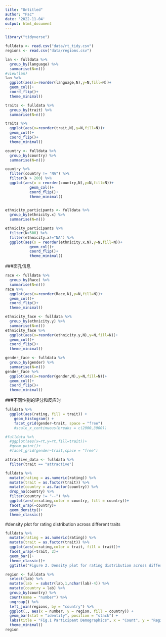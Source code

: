 ```yaml
---
title: "Untitled"
author: "Pac"
date: '2022-11-04'
output: html_document
---
```


```r
library("tidyverse")
```

```r
fulldata <- read.csv("data/rt_tidy.csv")
regions <- read.csv("data/regions.csv")
```


```r
lan <- fulldata %>% 
  group_by(language) %>% 
  summarise(N=n())
#view(lan)
lan %>%
  ggplot(aes(x=reorder(language,N),y=N,fill=N))+
  geom_col()+
  coord_flip()+
  theme_minimal()
```
```r
traits <- fulldata %>% 
  group_by(trait) %>% 
  summarise(N=n())

traits %>% 
  ggplot(aes(x=reorder(trait,N),y=N,fill=N))+
  geom_col()+
  coord_flip()+
  theme_minimal()
```

```r
country <- fulldata %>% 
  group_by(country) %>% 
  summarise(N=n())

country %>% 
  filter(country != "NA") %>% 
  filter(N > 200) %>%
  ggplot(aes(x = reorder(country,N),y=N,fill=N))+
           geom_col()+
           coord_flip()+
           theme_minimal()
           
```

```r
ethnicity_participants <- fulldata %>% 
  group_by(ethnicity.x) %>% 
  summarise(N=n())

ethnicity_participants %>%
  filter(N>500) %>% 
  filter(ethnicity.x!="NA") %>% 
  ggplot(aes(x = reorder(ethnicity.x,N),y=N,fill=N))+
           geom_col()+
           coord_flip()+
           theme_minimal()
```
###面孔信息
```r
race <- fulldata %>% 
  group_by(Race) %>% 
  summarise(N=n())
race %>% 
  ggplot(aes(x=reorder(Race,N),y=N,fill=N))+
  geom_col()+
  coord_flip()+
  theme_minimal()

ethnicity_face <- fulldata %>% 
  group_by(ethnicity.y) %>% 
  summarise(N=n())
ethnicity_face %>% 
  ggplot(aes(x=reorder(ethnicity.y,N),y=N,fill=N))+
  geom_col()+
  coord_flip()+
  theme_minimal()

gender_face <- fulldata %>% 
  group_by(gender) %>% 
  summarise(N=n())
gender_face %>% 
  ggplot(aes(x=reorder(gender,N),y=N,fill=N))+
  geom_col()+
  coord_flip()+
  theme_minimal()
```
###不同性别的评分和反应时
```r
fulldata %>% 
  ggplot(aes(rating, fill = trait)) +
    geom_histogram() +
    facet_grid(gender~trait, space = "free")
    #scale_x_continuous(breaks = c(2000,3000))

#fulldata %>% 
  #ggplot(aes(x=rt,y=rt,fill=trait))+
  #geom_point()+
  #facet_grid(gender~trait,space = "free")
```

```r
attractive_data <- fulldata %>% 
  filter(trait == "attractive")
```

```r
fulldata %>% 
  mutate(rating = as.numeric(rating)) %>% 
  mutate(trait = as.factor(trait)) %>% 
  mutate(country = as.factor(country)) %>% 
  drop_na(country) %>% 
  filter(country != "--") %>% 
  ggplot(aes(x=rating,color = country, fill = country))+
  facet_wrap(~country)+
  geom_density()+
  theme_classic()
```

#density plot for rating distribution across different traits
```r
fulldata %>% 
  mutate(rating = as.numeric(rating)) %>% 
  mutate(trait = as.factor(trait)) %>% 
  ggplot(aes(x=rating,color = trait, fill = trait))+
  facet_wrap(~trait, 2)+
  geom_bar()+
  theme_classic()+
  ggtitle("Figure 2. Density plot for rating distribution across different traits")
```

```r
region <- fulldata %>% 
  select(lab) %>%
  mutate(lab  = substr(lab,1,nchar(lab)-4)) %>% 
  mutate(country = lab) %>% 
  group_by(country) %>% 
  count(name = "number") %>% 
  ungroup() %>% 
  left_join(regions, by = "country") %>% 
  ggplot(., aes(x = number, y = region, fill = country)) +
  geom_bar(stat = "identity", position = "stack") + 
  labs(title = "Fig.1 Participant Demographics", x = "Count", y = "Region") +
  theme_minimal()
region

```















